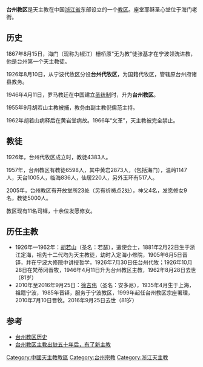{{Infobox Roman Catholic diocese
|Roman Catholic Diocese of = 天主教台州教区
|Latin name of diocese = Dioecesis Taeceuvensis
|image = Sacred Heart Cathedral of Haimen 06 2017-01.jpg
|image_size= 260px
|caption = 椒江耶稣圣心堂
|location = [[中国|中国]]
|territory = [[浙江省|浙江省]][[台州市|台州市]]
|population = 6000
|rite = 
|patron = 
|province = 浙江
|established = 1926年
|cathedral = [[椒江耶稣圣心堂|椒江耶稣圣心主教座堂]]
|co-cathedral =
|leadership = 主教
|website = 
|pope = 
|metropolitan = 
|ordinary = 懸空
|coadjutor bishop = 
|emeritus = 
}}
'''台州教区'''是天主教在中国[[浙江省|浙江省]]东部设立的一个[[教区|教区]]。座堂耶稣圣心堂位于海门老街。

== 历史 ==
1867年8月15日，海门（现称为椒江）栅桥原“无为教”徒张基才在宁波领洗进教，他是台州第一个天主教徒。

1926年8月10日，从宁波代牧区分设'''台州代牧区'''，为国籍代牧区，管辖原台州府诸县教务。

1946年4月11日，罗马教廷在中国建立[[圣统制|圣统制]]时，升为'''台州教区'''。 

1955年9月胡若山主教被捕，教务由副主教倪儒范主持。

1962年胡若山病释后在黄岩堂病故。1966年“文革”，天主教被完全禁止。

== 教徒 ==
1926年，台州代牧区成立时，教徒4383人。

1957年，台州教区有教徒6598人，其中黄岩2873人，（包括海门），温岭1147人，天台1005人，临海836人，仙居220人，另外玉环有517人。

2005年，台州教区有开放堂所23处（另有祈祷点2处），神父4名，发愿修女9名，教徒5000人。

教区现有11名司铎，十余位发愿修女。

== 历任主教 ==
* 1926年—1962年：[[胡若山|胡若山]]（圣名：若瑟），遣使会士，1881年2月22日生于浙江定海，祖先十二代均为天主教徒，幼时入定海小修院，1905年6月5日晋铎，并在宁波大修院中讲授哲学，1926年7月30日任台州代牧；1926年10月28日在梵蒂冈晋牧，1946年4月11日升为台州教区主教，1962年8月28日去世（81岁）
* 2010年至2016年9月25日：[[徐吉伟|徐吉伟]]（圣名：安多尼），1935年4月生于上海，祖籍宁波，1985年晋铎，服务于宁波教区，1999年起任台州教区宗座署理，2010年7月10日晋牧。2016年9月25日去世（81岁）

== 参考 ==
*[http://www.cczj.org/info.asp?id=2711 台州教区历史] {{Wayback|url=http://www.cczj.org/info.asp?id=2711 |date=20160309072239 }}
*[http://www.cczj.org/info.asp?id=3172 台州教区主教出缺五十年后，有了新主教] {{Wayback|url=http://www.cczj.org/info.asp?id=3172 |date=20160308055607 }}

{{中国天主教教区}}

[[Category:中國天主教教區|Category:中國天主教教區]]
[[Category:台州宗教|Category:台州宗教]]
[[Category:浙江天主教|Category:浙江天主教]]